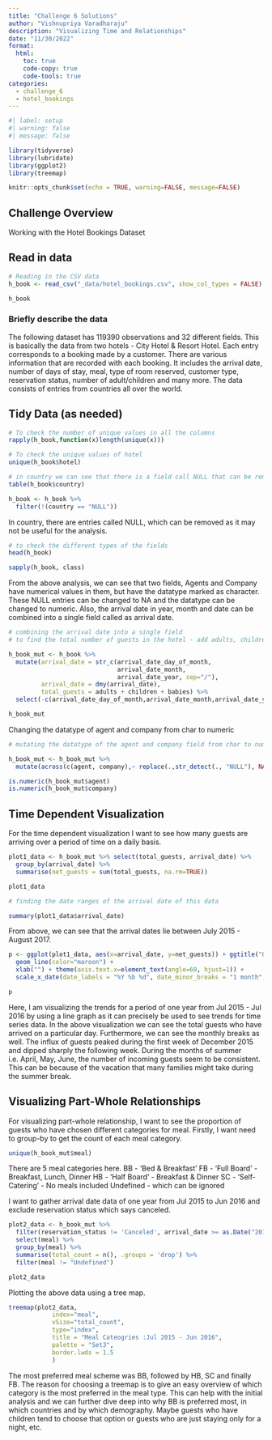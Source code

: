 ```yaml
---
title: "Challenge 6 Solutions"
author: "Vishnupriya Varadharaju"
description: "Visualizing Time and Relationships"
date: "11/30/2022"
format:
  html:
    toc: true
    code-copy: true
    code-tools: true
categories:
  - challenge_6
  - hotel_bookings
---
```


```r
#| label: setup
#| warning: false
#| message: false

library(tidyverse)
library(lubridate)
library(ggplot2)
library(treemap)

knitr::opts_chunk$set(echo = TRUE, warning=FALSE, message=FALSE)
```

## Challenge Overview

Working with the Hotel Bookings Dataset

## Read in data

```r
# Reading in the CSV data
h_book <- read_csv("_data/hotel_bookings.csv", show_col_types = FALSE)

h_book
```

### Briefly describe the data

The following dataset has 119390 observations and 32 different fields. This is basically the data from two hotels - City Hotel & Resort Hotel. Each entry corresponds to a booking made by a customer. There are various information that are recorded with each booking. It includes the arrival date, number of days of stay, meal, type of room reserved, customer type, reservation status, number of adult/children and many more. The data consists of entries from countries all over the world.
 
## Tidy Data (as needed)

```r
# To check the number of unique values in all the columns
rapply(h_book,function(x)length(unique(x)))

# To check the unique values of hotel
unique(h_book$hotel)
```


```r
# in country we can see that there is a field call NULL that can be removed
table(h_book$country)

h_book <- h_book %>% 
  filter(!(country == "NULL"))
```

In country, there are entries called NULL, which can be removed as it may not be useful for the analysis.

```r
# to check the different types of the fields
head(h_book)

sapply(h_book, class)
```

From the above analysis, we can see that two fields, Agents and Company have numerical values in them, but have the datatype marked as character. These NULL entries can be changed to NA and the datatype can be changed to numeric. Also, the arrival date in year, month and date can be combined into a single field called as arrival date. 

```r
# combining the arrival date into a single field
# to find the total number of guests in the hotel - add adults, children and babies

h_book_mut <- h_book %>% 
  mutate(arrival_date = str_c(arrival_date_day_of_month,
                              arrival_date_month,
                              arrival_date_year, sep="/"),
         arrival_date = dmy(arrival_date),
         total_guests = adults + children + babies) %>% 
  select(-c(arrival_date_day_of_month,arrival_date_month,arrival_date_year))

h_book_mut
```
Changing the datatype of agent and company from char to numeric

```r
# mutating the datatype of the agent and company field from char to numeric

h_book_mut <- h_book_mut %>%
  mutate(across(c(agent, company),~ replace(.,str_detect(., "NULL"), NA))) %>% mutate_at(vars(agent, company),as.numeric)

is.numeric(h_book_mut$agent)
is.numeric(h_book_mut$company)
```

## Time Dependent Visualization

For the time dependent visualization I want to see how many guests are arriving over a period of time on a daily basis.


```r
plot1_data <- h_book_mut %>% select(total_guests, arrival_date) %>%
  group_by(arrival_date) %>%
  summarise(net_guests = sum(total_guests, na.rm=TRUE))

plot1_data

# finding the date ranges of the arrival date of this data

summary(plot1_data$arrival_date)
```

From above, we can see that the arrival dates lie between July 2015 - August 2017.


```r
p <- ggplot(plot1_data, aes(x=arrival_date, y=net_guests)) + ggtitle("Guest Count Vs. Arrival Date Trend: Jul 2015 - Jun 2016") +
  geom_line(color="maroon") + 
  xlab("") + theme(axis.text.x=element_text(angle=60, hjust=1)) +
  scale_x_date(date_labels = "%Y %b %d", date_minor_breaks = "1 month", limit=c(as.Date("2015-07-01"),as.Date("2016-07-01")))

p
```

Here, I am visualizing the trends for a period of one year from Jul 2015 - Jul 2016 by using a line graph as it can precisely be used to see trends for time series data. In the above visualization we can see the total guests who have arrived on a particular day. Furthermore, we can see the monthly breaks as well. The influx of guests peaked during the first week of December 2015 and dipped sharply the following week. During the months of summer i.e. April, May, June, the number of incoming guests seem to be consistent. This can be because of the vacation that many families might take during the summer break.


## Visualizing Part-Whole Relationships

For visualizing part-whole relationship, I want to see the proportion of guests who have chosen different categories for meal. Firstly, I want need to group-by to get the count of each meal category.

```r
unique(h_book_mut$meal)
```

There are 5 meal categories here.
BB - 'Bed & Breakfast'
FB - 'Full Board' - Breakfast, Lunch, Dinner
HB - 'Half Board' - Breakfast & Dinner
SC - 'Self-Catering' - No meals included
Undefined - which can be ignored

I want to gather arrival date data of one year from Jul 2015 to Jun 2016 and exclude reservation status which says canceled. 

```r
plot2_data <- h_book_mut %>% 
  filter(reservation_status != 'Canceled', arrival_date >= as.Date("2015-07-01") & arrival_date < as.Date("2016-07-01")) %>%
  select(meal) %>%
  group_by(meal) %>%
  summarise(total_count = n(), .groups = 'drop') %>%
  filter(meal != "Undefined")

plot2_data
```

Plotting the above data using a tree map.

```r
treemap(plot2_data,
            index="meal",
            vSize="total_count",
            type="index",
            title = "Meal Cateogries :Jul 2015 - Jun 2016",
            palette = "Set3",
            border.lwds = 1.5
            )
```

The most preferred meal scheme was BB, followed by HB, SC and finally FB. The reason for choosing a treemap is to give an easy overview of which category is the most preferred in the meal type. This can help with the initial analysis and we can further dive deep into why BB is preferred most, in which countries and by which demography. Maybe guests who have children tend to choose that option or guests who are just staying only for a night, etc. 

